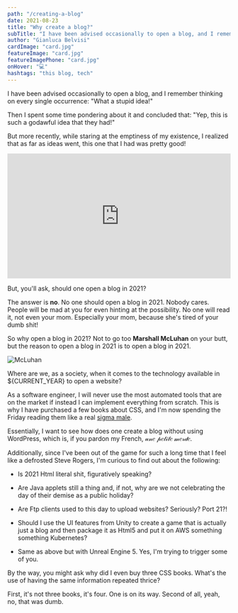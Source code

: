 ```yaml
---
path: "/creating-a-blog"
date: 2021-08-23
title: "Why create a blog?"
subTitle: "I have been advised occasionally to open a blog, and I remember thinking..."
author: "Gianluca Belvisi"
cardImage: "card.jpg"
featureImage: "card.jpg"
featureImagePhone: "card.jpg"
onHover: "💻"
hashtags: "this blog, tech"
---
```

I have been advised occasionally to open a blog, and I remember thinking on every single occurrence: "What a stupid idea!"

Then I spent some time pondering about it and concluded that: "Yep, this is such a godawful idea that they had!"

But more recently, while staring at the emptiness of my existence, I realized that as far as ideas went, this one that I had was pretty good!

<div style="width:100%;height:0;padding-bottom:56%;position:relative;"><iframe src="https://giphy.com/embed/WQs2ZtviUCVFBu3wK6" width="100%" height="100%" style="position:absolute" frameBorder="0" class="giphy-embed" allowFullScreen></iframe></div><p><a href="https://giphy.com/gifs/HBOMax-harley-quinn-hbo-max-birds-of-prey-WQs2ZtviUCVFBu3wK6"></a></p>


But, you'll ask, should one open a blog in 2021?

The answer is **no**. No one should open a blog in 2021. Nobody cares. People will be mad at you for even hinting at the possibility. No one will read it, not even your mom. Especially your mom, because she's tired of your dumb shit!

So why open a blog in 2021? Not to go too **Marshall McLuhan** on your butt, but the reason to open a blog in 2021 is to open a blog in 2021.

![McLuhan](anniehall.jpg)

Where are we, as a society, when it comes to the technology available in ${CURRENT_YEAR} to open a website?

As a software engineer, I will never use the most automated tools that are on the market if instead I can implement everything from scratch. This is why I have purchased a few books about CSS, and I'm now spending the Friday reading them like a real [sigma male](https://www.forbes.com/sites/danidiplacido/2021/01/26/the-pseudoscience-behind-the-sigma-male-explained/?sh=7cf0efd0149c).

Essentially, I want to see how does one create a blog without using WordPress, which is, if you pardon my French, 𝓊𝓃𝑒 𝓅𝑒𝓉𝒾𝓉𝑒 𝓂𝑒𝓇𝒹𝑒.

Additionally, since I've been out of the game for such a long time that I feel like a defrosted Steve Rogers, I'm curious to find out about the following:

* Is 2021 Html literal shit, figuratively speaking?

* Are Java applets still a thing and, if not, why are we not celebrating the day of their demise as a public holiday?

* Are Ftp clients used to this day to upload websites? Seriously? Port 21?!

* Should I use the UI features from Unity to create a game that is actually just a blog and then package it as Html5 and put it on AWS something something Kubernetes?

* Same as above but with Unreal Engine 5. Yes, I'm trying to trigger some of you.

By the way, you might ask why did I even buy three CSS books. What's the use of having the same information repeated thrice?

First, it's not three books, it's four. One is on its way. Second of all, yeah, no, that was dumb.
